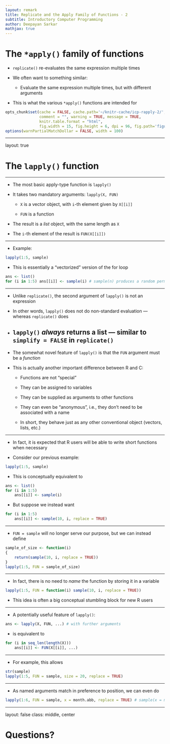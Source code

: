 ```yaml
---
layout: remark
title: Replicate and the Apply Family of Functions - 2
subtitle: Introductory Computer Programming
author: Deepayan Sarkar
mathjax: true
---
```


<!--  

# Topics 

* Replicating a simulation experiment

* The `*apply()` family of functions

* Functions can be arguments of other functions

-->

# The `*apply()` family of functions

* `replicate()` re-evaluates the same expression multiple times

* We often want to something similar:

	- Evaluate the same expression multiple times, but with different arguments
	
* This is what the various `*apply()` functions are intended for

```r
opts_chunk$set(cache = FALSE, cache.path='~/knitr-cache/icp-rapply-2/', autodep = TRUE,
               comment = "", warning = TRUE, message = TRUE,
               knitr.table.format = "html",
               fig.width = 15, fig.height = 6, dpi = 96, fig.path='figures/rapply-2-')
options(warnPartialMatchDollar = FALSE, width = 100)
```

---

layout: true

# The `lapply()` function

---

* The most basic apply-type function is `lapply()`

* It takes two mandatory arguments: `lapply(X, FUN)`

	- `X` is a vector object, with `i`-th element given by `X[[i]]`

	- `FUN` is a function
	
* The result is a _list_ object, with the same length as `X`

* The `i`-th element of the result is `FUN(X[[i]])`

---

* Example: 

```r
lapply(1:5, sample)
```

* This is essentially a "vectorized" version of the for loop

```r
ans <- list()
for (i in 1:5) ans[[i]] <- sample(i) # sample(n) produces a random permutation of 1:n
```

---

* Unlike `replicate()`, the second argument of `lapply()` is not an expression
	
* In other words, `lapply()` does not do non-standard evaluation — whereas `replicate()` does
	
* `lapply()` _always_ returns a list — similar to `simplify = FALSE` in `replicate()`
--

* The somewhat novel feature of `lapply()` is that the `FUN` argument must be a _function_

* This is actually another important difference between R and C: 

	- Functions are not "special"
	
	- They can be assigned to variables
	
	- They can be supplied as arguments to other functions
	
	- They can even be "anonymous", i.e., they don't need to be
      associated with a name
	  
	- In short, they behave just as any other conventional object (vectors, lists, etc.)
	
---

* In fact, it is expected that R users will be able to write short functions when necessary

* Consider our previous example:

```r
lapply(1:5, sample)
```

* This is conceptually equivalent to 

```r
ans <- list()
for (i in 1:5)
    ans[[i]] <- sample(i)
```

* But suppose we instead want

```r
for (i in 1:5)
    ans[[i]] <- sample(10, i, replace = TRUE)
```

---

* `FUN = sample` will no longer serve our purpose, but we can instead define

```r
sample_of_size <- function(i)
{
    return(sample(10, i, replace = TRUE))
}
lapply(1:5, FUN = sample_of_size)
```

---

* In fact, there is no need to _name_ the function by storing it in a variable

```r
lapply(1:5, FUN = function(i) sample(10, i, replace = TRUE))
```

* This idea is often a big conceptual stumbling block for new R users

---

* A potentially useful feature of `lapply()`:

```r
ans <- lapply(X, FUN, ...) # with further arguments
```

* is equivalent to

```r
for (i in seq_len(length(X)))
    ans[[i]] <- FUN(X[[i]], ...)
```

---

* For example, this allows

```r
str(sample)
lapply(1:5, FUN = sample, size = 20, replace = TRUE)
```

---

* As named arguments match in preference to position, we can even do

```r
lapply(1:6, FUN = sample, x = month.abb, replace = TRUE) # sample(x = month.abb, size = i, replace = TRUE)
```

---

layout: false
class: middle, center

# Questions?

